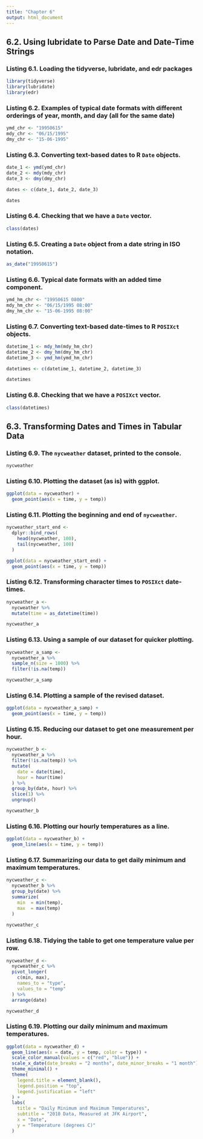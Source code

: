 ```yaml
---
title: "Chapter 6"
output: html_document
---
```


## 6.2. Using **lubridate** to Parse Date and Date-Time Strings

### Listing 6.1. Loading the **tidyverse**, **lubridate**, and **edr** packages

```r
library(tidyverse)
library(lubridate)
library(edr)
```

### Listing 6.2. Examples of typical date formats with different orderings of year, month, and day (all for the same date)

```r
ymd_chr <- "19950615"
mdy_chr <- "06/15/1995"
dmy_chr <- "15-06-1995"
```

### Listing 6.3. Converting text-based dates to R `Date` objects.

```r
date_1 <- ymd(ymd_chr)
date_2 <- mdy(mdy_chr)
date_3 <- dmy(dmy_chr)

dates <- c(date_1, date_2, date_3)

dates
```

### Listing 6.4. Checking that we have a `Date` vector.

```r
class(dates)
```

### Listing 6.5. Creating a `Date` object from a date string in ISO notation.

```r
as_date("19950615")
```

### Listing 6.6. Typical date formats with an added time component.

```r
ymd_hm_chr <- "19950615 0800"
mdy_hm_chr <- "06/15/1995 08:00"
dmy_hm_chr <- "15-06-1995 08:00"
```

### Listing 6.7. Converting text-based date-times to R `POSIXct` objects.

```r
datetime_1 <- mdy_hm(mdy_hm_chr)
datetime_2 <- dmy_hm(dmy_hm_chr)
datetime_3 <- ymd_hm(ymd_hm_chr)

datetimes <- c(datetime_1, datetime_2, datetime_3)

datetimes
```

### Listing 6.8. Checking that we have a `POSIXct` vector.

```r
class(datetimes)
```

## 6.3. Transforming Dates and Times in Tabular Data

### Listing 6.9. The `nycweather` dataset, printed to the console.

```r
nycweather
```

### Listing 6.10. Plotting the dataset (as is) with **ggplot**.

```r
ggplot(data = nycweather) +
  geom_point(aes(x = time, y = temp))
```

### Listing 6.11. Plotting the beginning and end of `nycweather`.

```r
nycweather_start_end <-
  dplyr::bind_rows(
    head(nycweather, 100),
    tail(nycweather, 100)
  )

ggplot(data = nycweather_start_end) +
  geom_point(aes(x = time, y = temp))
```

### Listing 6.12. Transforming character times to `POSIXct` date-times.

```r
nycweather_a <- 
  nycweather %>%
  mutate(time = as_datetime(time))

nycweather_a
```

### Listing 6.13. Using a sample of our dataset for quicker plotting.

```r
nycweather_a_samp <-
  nycweather_a %>%
  sample_n(size = 1000) %>%
  filter(!is.na(temp))

nycweather_a_samp
```

### Listing 6.14. Plotting a sample of the revised dataset.

```r
ggplot(data = nycweather_a_samp) +
  geom_point(aes(x = time, y = temp))
```

### Listing 6.15. Reducing our dataset to get one measurement per hour.

```r
nycweather_b <- 
  nycweather_a %>%
  filter(!is.na(temp)) %>%
  mutate(
    date = date(time),
    hour = hour(time)
  ) %>%
  group_by(date, hour) %>%
  slice(1) %>%
  ungroup()

nycweather_b
```

### Listing 6.16. Plotting our hourly temperatures as a line.

```r
ggplot(data = nycweather_b) +
  geom_line(aes(x = time, y = temp))
```

### Listing 6.17. Summarizing our data to get daily minimum and maximum temperatures.

```r
nycweather_c <-
  nycweather_b %>%
  group_by(date) %>%
  summarize(
    min  = min(temp),
    max  = max(temp)
  )
  
nycweather_c
```

### Listing 6.18. Tidying the table to get one temperature value per row.

```r
nycweather_d <- 
  nycweather_c %>%
  pivot_longer(
    c(min, max),
    names_to = "type",
    values_to = "temp"
  ) %>%
  arrange(date)

nycweather_d
```

### Listing 6.19. Plotting our daily minimum and maximum temperatures.

```r
ggplot(data = nycweather_d) +
  geom_line(aes(x = date, y = temp, color = type)) +
  scale_color_manual(values = c("red", "blue")) +
  scale_x_date(date_breaks = "2 months", date_minor_breaks = "1 month") + 
  theme_minimal() +
  theme(
    legend.title = element_blank(),
    legend.position = "top",
    legend.justification = "left"
  ) + 
  labs(
    title = "Daily Minimum and Maximum Temperatures",
    subtitle = "2010 Data, Measured at JFK Airport",
    x = "Date",
    y = "Temperature (degrees C)"
  )
```

